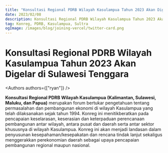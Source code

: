 ```yaml
---
title: "Konsultasi Regional PDRB Wilayah Kasulampua Tahun 2023 Akan Digelar di Sulawesi Tenggara"
date: 2023/02/08
description: Konsultasi Regional PDRB Wilayah Kasulampua Tahun 2023 Akan Digelar di Sulawesi Tenggara
tag: Konreg, PDRB, Kasulampua, Sultra
ogImage: /images/blog/joining-vercel/twitter-card.png
---
```


# Konsultasi Regional PDRB Wilayah Kasulampua Tahun 2023 Akan Digelar di Sulawesi Tenggara


<Authors authors={["ryan"]} />

**Konsultasi Regional PDRB Wilayah Kasulampua (Kalimantan, Sulawesi, Maluku, dan Papua)** merupakan forum bertukar pengetahuan tentang permasalahan dan pembangunan ekonomi di wilayah Kasulampua yang telah dilaksanakan sejak tahun 1994. Konreg ini menitikberatkan pada pencapaian keselarasan, keserasian dan keterpaduan perencanaan pembangunan antar wilayah, antara pusat dan daerah serta antar sektor khususnya di wilayah Kasulampua. Konreg ini akan menjadi landasan dalam penyusunan kesepahaman/kesepakatan dan rencana tindak lanjut sekaligus menggerakkan perekonomian daerah sebagai upaya pencapaian pembangunan regional maupun nasional.